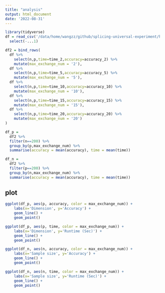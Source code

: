 ```yaml
---
title: "analysis"
output: html_document
date: '2022-08-31'
---
```


```r
library(tidyverse)
df = read_csv('/data/home/wangzz/github/splicing-universal-experiment/hyper_parameter/max_exchange_num.csv') %>% 
  select(-...1)
```

```r
df2 = bind_rows(
  df %>% 
    select(n,p,time=time_2,accuracy=accuracy_2) %>% 
    mutate(max_exchange_num = '2'),
  df %>% 
    select(n,p,time=time_5,accuracy=accuracy_5) %>% 
    mutate(max_exchange_num = '5'),  
  df %>% 
    select(n,p,time=time_10,accuracy=accuracy_10) %>% 
    mutate(max_exchange_num = '10'),
  df %>% 
    select(n,p,time=time_15,accuracy=accuracy_15) %>% 
    mutate(max_exchange_num = '15'),
  df %>% 
    select(n,p,time=time_20,accuracy=accuracy_20) %>% 
    mutate(max_exchange_num = '20')
) 
```


```r
df_p = 
  df2 %>% 
  filter(n==200) %>% 
  group_by(p,max_exchange_num) %>% 
  summarise(accuracy = mean(accuracy), time = mean(time)) 

df_n = 
  df2 %>% 
  filter(p==200) %>% 
  group_by(n,max_exchange_num) %>% 
  summarise(accuracy = mean(accuracy), time = mean(time))
```

## plot

```r
ggplot(df_p, aes(p, accuracy, color = max_exchange_num)) +
    labs(x='Dimension', y='Accuracy') +
    geom_line() +
    geom_point()
```

```r
ggplot(df_p, aes(p, time, color = max_exchange_num)) +
    labs(x='Dimension', y='Runtime (Sec)') +
    geom_line() +
    geom_point()
```


```r
ggplot(df_n, aes(n, accuracy, color = max_exchange_num)) +
    labs(x='Sample size', y='Accuracy') +
    geom_line() +
    geom_point()
```

```r
ggplot(df_n, aes(n, time, color = max_exchange_num)) +
    labs(x='Sample size', y='Runtime (Sec)') +
    geom_line() +
    geom_point()
```
